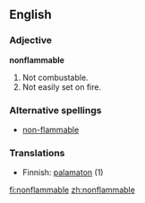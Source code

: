 ==English==

===Adjective===
'''nonflammable'''
# Not combustable.
# Not easily set on fire.
===Alternative spellings===
*[[non-flammable]]

===Translations===
*Finnish: [[palamaton]] (1)

[[fi:nonflammable]]
[[zh:nonflammable]]